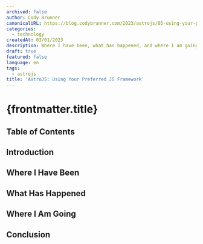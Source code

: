 ```yaml
---
archived: false
author: Cody Brunner
canonicalURL: https://blog.codybrunner.com/2023/astrojs/05-using-your-preferred-js-framework
categories:
  - technology
createdAt: 03/01/2023
description: Where I have been, what has happened, and where I am going in 2023.
draft: true
featured: false
language: en
tags:
  - astrojs
title: 'AstroJS: Using Your Preferred JS Framework'
---
```



# {frontmatter.title}

## Table of Contents

## Introduction

## Where I Have Been

## What Has Happened

## Where I Am Going

## Conclusion

<Signature />
